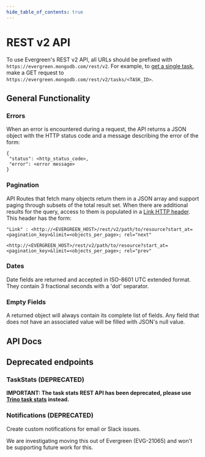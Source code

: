 ```yaml
---
hide_table_of_contents: true
---
```


# REST v2 API

To use Evergreen's REST v2 API, all URLs should be prefixed with `https://evergreen.mongodb.com/rest/v2`. For
example, to [get a single task](#tag/tasks/paths/~1tasks~1{task_id}/get), make a GET request to `https://evergreen.mongodb.com/rest/v2/tasks/<TASK_ID>`.

## General Functionality

### Errors

When an error is encountered during a request, the API returns a JSON
object with the HTTP status code and a message describing the error of
the form:

```
{
 "status": <http_status_code>,
 "error": <error message>
}
```

### Pagination

API Routes that fetch many objects return them in a JSON array and
support paging through subsets of the total result set. When there are
additional results for the query, access to them is populated in a [Link
HTTP header](https://www.w3.org/wiki/LinkHeader). This header has the
form:

```
"Link" : <http://<EVERGREEN_HOST>/rest/v2/path/to/resource?start_at=<pagination_key>&limit=<objects_per_page>; rel="next"

<http://<EVERGREEN_HOST>/rest/v2/path/to/resource?start_at=<pagination_key>&limit=<objects_per_page>; rel="prev"
```

### Dates

Date fields are returned and accepted in ISO-8601 UTC extended format.
They contain 3 fractional seconds with a 'dot' separator.

### Empty Fields

A returned object will always contain its complete list of fields. Any
field that does not have an associated value will be filled with JSON's
null value.

## API Docs


<ApiDocMdx id="evergreen-openapi" />

## Deprecated endpoints

### TaskStats (DEPRECATED)
**IMPORTANT: The task stats REST API has been deprecated, please use [Trino task stats](../Project-Configuration/Evergreen-Data-for-Analytics) instead.**

### Notifications  (DEPRECATED)

Create custom notifications for email or Slack issues. 

We are investigating moving this out of Evergreen (EVG-21065) and won't be supporting future work for this. 
